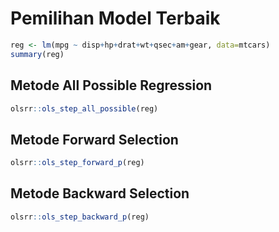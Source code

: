 # Pemilihan Model Terbaik

```r
reg <- lm(mpg ~ disp+hp+drat+wt+qsec+am+gear, data=mtcars)
summary(reg)
```

## Metode All Possible Regression

```r
olsrr::ols_step_all_possible(reg)
```

## Metode Forward Selection

```r
olsrr::ols_step_forward_p(reg)
```

## Metode Backward Selection

```r
olsrr::ols_step_backward_p(reg)
```
